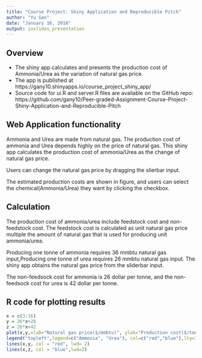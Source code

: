 ---
title: "Course Project: Shiny Application and Reproducible Pitch"
author: "Yu Gan"
date: "January 16, 2018"
output: ioslides_presentation
---
## Overview

- The shiny app calculates and presents the production cost of Ammonia/Urea as the variation of natural gas price. 
- The app is published at https://gany10.shinyapps.io/course_project_shiny_app/
- Source code for ui.R and server.R files are available on the GitHub repo: https://github.com/gany10/Peer-graded-Assignment-Course-Project-Shiny-Application-and-Reproducible-Pitch

## Web Application functionality

Ammonia and Urea are made from natural gas. The production cost of ammonia and Urea depends highly on the price of natural gas. This shiny app calculates the production cost of ammonia/Urea as the change of natural gas price.

Users can change the natural gas price by dragging the slierbar input. 

The estimated production costs are shown in figure, and users can select the chemical(Ammonia/Urea) they want by clicking the checkbox.   

## Calculation

The production cost of ammonia/urea include feedstock cost and non-feedstock cost. The feedstock cost is calculated as unit natural gas price multiple the amount of natural gas that is used for producing unit ammonia/urea. 

Producing one tonne of ammonia requires 36 mmbtu natural gas input,Producing one tonne of urea requires 26 mmbtu natural gas input. The shiny app obtains the natural gas price from the sliderbar input.

The non-feedsock cost for ammonia is 26 dollar per tonne, and the non-feedsock cost for urea is 42 dollar per tonne.

## R code for plotting results
```{r,echo=TRUE,echo=TRUE, fig.height=3.5, fig.width=6}
x = c(3:16)
y = 36*x+26
z = 26*x+42
plot(x,y,xlab="Natural gas price($/mmbtu)", ylab="Production cost($/tonne)",col="white")
legend("topleft",legend=c("Ammonia", "Urea"), col=c("red","blue"),lty=1,cex=0.8)
lines(x,y, col = "red", lwd= 2)
lines(x,z, col = "blue",lwd=2)
```
